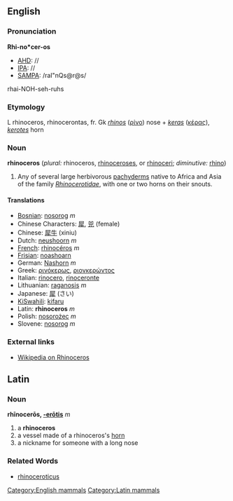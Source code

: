 ==English==
[[Category:English mammals]]
===Pronunciation===
'''Rhi-no*cer-os'''
*[[AHD]]: //
*[[IPA]]: //
*[[SAMPA]]: /raI"nQs@r@s/
rhai-NOH-seh-ruhs

===Etymology===

L rhinoceros, rhinocerontas, fr. Gk ''[[rhinos]]'' ([[ρίνο]]) nose + ''[[keras]]'' ([[κέρας]]), ''[[kerotes]]'' horn

===Noun===
'''rhinoceros''' (''plural:'' rhinoceros, [[rhinoceroses]], or [[rhinoceri]]; ''diminutive:'' [[rhino]])

# Any of several large herbivorous [[pachyderm]]s native to Africa and Asia of the family ''[[Rhinocerotidae]]'', with one or two horns on their snouts.

====Translations====
*[[Bosnian]]: [[nosorog]] ''m''
*Chinese Characters: [[犀]], [[兕]] (female)
*Chinese: [[犀牛]] (xiniu)
*Dutch: [[neushoorn]] ''m''
*[[French]]: [[rhinocéros]] ''m''
*[[Frisian]]: [[noashoarn]]
*German: [[Nashorn]] ''m''
*Greek: [[ρινόκερως]], [[ριονκερώντος]]
*Italian: [[rinocero]], [[rinoceronte]]
*Lithuanian: [[raganosis]] ''m''
*Japanese: [[犀]] (さい)
*[[KiSwahili]]: [[kifaru]]
*Latin: '''rhinoceros''' ''m''
*Polish: [[nosorożec]] ''m''
*Slovene: [[nosorog]] ''m''

===External links===
*[[wikipedia:en:Rhinoceros|Wikipedia on Rhinoceros]]

==Latin==
[[Category:Latin mammals]]
===Noun===
'''rhīnocerōs, [[Wiktionary Appendix:Latin third declension|-erōtis]]''' ''m''

#a '''rhinoceros'''
#a vessel made of a rhinoceros's [[horn]]
#a nickname for someone with a long nose
===Related Words===
*[[rhinoceroticus]]